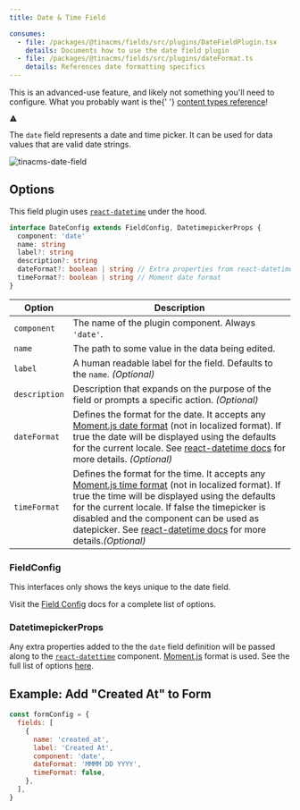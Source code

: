 ```yaml
---
title: Date & Time Field

consumes:
  - file: /packages/@tinacms/fields/src/plugins/DateFieldPlugin.tsx
    details: Documents how to use the date field plugin
  - file: /packages/@tinacms/fields/src/plugins/dateFormat.ts
    details: References date formatting specifics
---
```


<div class="short-code-warning">
  <div>
    <p>
      This is an advanced-use feature, and likely not something you'll need to
      configure. What you probably want is the{' '}
      <a href="/docs/reference/types/">content types reference</a>!
    </p>
  </div>
  <svg
    stroke="currentColor"
    fill="currentColor"
    stroke-width="0"
    viewBox="0 0 512 512"
    height="1em"
    width="1em"
    xmlns="http://www.w3.org/2000/svg"
  >
    <path d="M32 464h448L256 48 32 464zm248-64h-48v-48h48v48zm0-80h-48v-96h48v96z"></path>
  </svg>
</div>

The `date` field represents a date and time picker. It can be used for data values that are valid date strings.

![tinacms-date-field](/img/fields/date.jpg)

## Options

This field plugin uses [`react-datetime`](https://www.npmjs.com/package/react-datetime) under the hood.

```typescript
interface DateConfig extends FieldConfig, DatetimepickerProps {
  component: 'date'
  name: string
  label?: string
  description?: string
  dateFormat?: boolean | string // Extra properties from react-datetime
  timeFormat?: boolean | string // Moment date format
}
```

| Option        | Description                                                                                                                                                                                                                                                                                                                                                                                                               |
| ------------- | ------------------------------------------------------------------------------------------------------------------------------------------------------------------------------------------------------------------------------------------------------------------------------------------------------------------------------------------------------------------------------------------------------------------------- |
| `component`   | The name of the plugin component. Always `'date'`.                                                                                                                                                                                                                                                                                                                                                                        |
| `name`        | The path to some value in the data being edited.                                                                                                                                                                                                                                                                                                                                                                          |
| `label`       | A human readable label for the field. Defaults to the `name`. _(Optional)_                                                                                                                                                                                                                                                                                                                                                |
| `description` | Description that expands on the purpose of the field or prompts a specific action. _(Optional)_                                                                                                                                                                                                                                                                                                                           |
| `dateFormat`  | Defines the format for the date. It accepts any [Moment.js date format](https://momentjs.com/docs/#/displaying/format/) (not in localized format). If true the date will be displayed using the defaults for the current locale. See [react-datetime docs](https://github.com/YouCanBookMe/react-datetime) for more details. _(Optional)_                                                                                 |
| `timeFormat`  | Defines the format for the time. It accepts any [Moment.js time format](https://momentjs.com/docs/#/displaying/format/) (not in localized format). If true the time will be displayed using the defaults for the current locale. If false the timepicker is disabled and the component can be used as datepicker. See [react-datetime docs](https://github.com/YouCanBookMe/react-datetime) for more details._(Optional)_ |

### FieldConfig

This interfaces only shows the keys unique to the date field.

Visit the [Field Config](https://tinacms.org/docs/reference/toolkit/fields) docs for a complete list of options.

### DatetimepickerProps

Any extra properties added to the the `date` field definition will be passed along to the [`react-datettime`](https://www.npmjs.com/package/react-datetime) component. [Moment.js](https://momentjs.com/docs/#/displaying/format/) format is used. See the full list of options [here](https://www.npmjs.com/package/react-datetime#api).

## Example: Add "Created At" to Form

```javascript
const formConfig = {
  fields: [
    {
      name: 'created_at',
      label: 'Created At',
      component: 'date',
      dateFormat: 'MMMM DD YYYY',
      timeFormat: false,
    },
  ],
}
```

